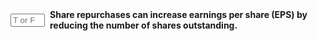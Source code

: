 ::: {.question-block}

<form onsubmit="event.preventDefault(); checkAnswerBox('module10_tf_q11','T')" style="display: flex; align-items: center; gap: 8px;">
  <input type="text" id="module10_tf_q11" name="module10_tf_q11" maxlength="1" placeholder="T or F" style="width: 55px;" data-correct-answer="T" /> 
  <label for="module10_tf_q11"><strong>Share repurchases can increase earnings per share (EPS) by reducing the number of shares outstanding.</strong></label>
</form>

<div id="feedback-module10_tf_q11" class="feedback" data-status="" style="display:none;">
TRUE.  Fewer shares outstanding mechanically raise EPS, holding earnings constant.
</div>

:::
